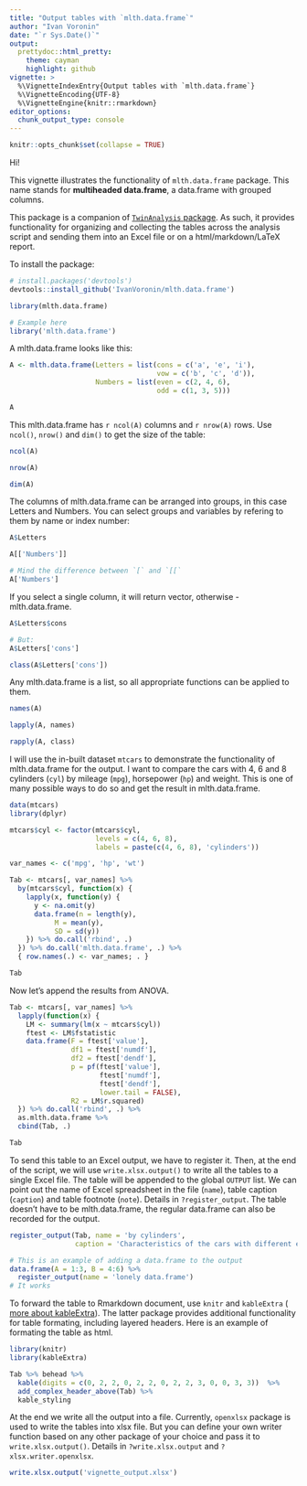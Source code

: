 ```yaml
---
title: "Output tables with `mlth.data.frame`"
author: "Ivan Voronin"
date: "`r Sys.Date()`"
output:
  prettydoc::html_pretty:
    theme: cayman
    highlight: github
vignette: >
  %\VignetteIndexEntry{Output tables with `mlth.data.frame`}
  %\VignetteEncoding{UTF-8}
  %\VignetteEngine{knitr::rmarkdown}
editor_options: 
  chunk_output_type: console
---
```


```r
knitr::opts_chunk$set(collapse = TRUE)
```

Hi!

This vignette illustrates the functionality of `mlth.data.frame` package. This name stands for __multiheaded data.frame__, a data.frame with grouped columns.

This package is a companion of [`TwinAnalysis` package](https://github.com/IvanVoronin/TwinAnalysis). As such, it provides functionality for organizing and collecting the tables across the analysis script and sending them into an Excel file or on a html/markdown/LaTeX report. 

To install the package:

```r
# install.packages('devtools')
devtools::install_github('IvanVoronin/mlth.data.frame')

library(mlth.data.frame)
```

```r
# Example here
library('mlth.data.frame')
```

A mlth.data.frame looks like this:

```r
A <- mlth.data.frame(Letters = list(cons = c('a', 'e', 'i'),
                                    vow = c('b', 'c', 'd')),
                     Numbers = list(even = c(2, 4, 6),
                                    odd = c(1, 3, 5)))

A
```

This mlth.data.frame has `r ncol(A)` columns and `r nrow(A)` rows. Use `ncol()`, `nrow()` and `dim()` to get the size of the table:

```r
ncol(A)

nrow(A)

dim(A)
```

The columns of mlth.data.frame can be arranged into groups, in this case Letters and Numbers. You can select groups and variables by refering to them by name or index number:

```r
A$Letters

A[['Numbers']]

# Mind the difference between `[` and `[[`
A['Numbers']
```

If you select a single column, it will return vector, otherwise - mlth.data.frame.

```r
A$Letters$cons

# But:
A$Letters['cons']

class(A$Letters['cons'])
```

Any mlth.data.frame is a list, so all appropriate functions can be applied to them.

```r
names(A)

lapply(A, names)

rapply(A, class)
```


I will use the in-built dataset `mtcars` to demonstrate the functionality of mlth.data.frame for the output. I want to compare the cars with 4, 6 and 8 cylinders (`cyl`) by mileage (`mpg`), horsepower (`hp`) and weight. This is one of many possible ways to do so and get the result in mlth.data.frame.

```r
data(mtcars)
library(dplyr)

mtcars$cyl <- factor(mtcars$cyl,
                     levels = c(4, 6, 8),
                     labels = paste(c(4, 6, 8), 'cylinders'))

var_names <- c('mpg', 'hp', 'wt')

Tab <- mtcars[, var_names] %>%
  by(mtcars$cyl, function(x) {
    lapply(x, function(y) {
      y <- na.omit(y)
      data.frame(n = length(y), 
           M = mean(y),
           SD = sd(y))
    }) %>% do.call('rbind', .)
  }) %>% do.call('mlth.data.frame', .) %>%
  { row.names(.) <- var_names; . }

Tab
```

Now let's append the results from ANOVA.

```r
Tab <- mtcars[, var_names] %>%
  lapply(function(x) {
    LM <- summary(lm(x ~ mtcars$cyl))
    ftest <- LM$fstatistic
    data.frame(F = ftest['value'],
               df1 = ftest['numdf'],
               df2 = ftest['dendf'],
               p = pf(ftest['value'], 
                      ftest['numdf'], 
                      ftest['dendf'], 
                      lower.tail = FALSE),
               R2 = LM$r.squared)
  }) %>% do.call('rbind', .) %>%
  as.mlth.data.frame %>%
  cbind(Tab, .)

Tab
```

To send this table to an Excel output, we have to register it. Then, at the end of the script, we will use `write.xlsx.output()` to write all the tables to a single Excel file. The table will be appended to the global `OUTPUT` list. We can point out the name of Excel spreadsheet in the file (`name`), table caption (`caption`) and table footnote (`note`). Details in `?register_output`. The table doesn't have to be mlth.data.frame, the regular data.frame can also be recorded for the output. 

```r
register_output(Tab, name = 'by cylinders',
                caption = 'Characteristics of the cars with different engines')
```


```r
# This is an example of adding a data.frame to the output
data.frame(A = 1:3, B = 4:6) %>%
  register_output(name = 'lonely data.frame')
# It works
```

To forward the table to Rmarkdown document, use `knitr` and `kableExtra` ( [more about kableExtra](https://cran.r-project.org/web/packages/kableExtra/vignettes/awesome_table_in_html.html)). The latter package provides additional functionality for table formating, including layered headers. Here is an example of formating the table as html.

```r
library(knitr)
library(kableExtra)

Tab %>% behead %>%
  kable(digits = c(0, 2, 2, 0, 2, 2, 0, 2, 2, 3, 0, 0, 3, 3))  %>% 
  add_complex_header_above(Tab) %>%
  kable_styling
```

At the end we write all the output into a file. Currently, `openxlsx` package is used to write the tables into xlsx file. But you can define your own writer function based on any other package of your choice and pass it to `write.xlsx.output()`. Details in `?write.xlsx.output` and `?xlsx.writer.openxlsx`.

```r
write.xlsx.output('vignette_output.xlsx')
```